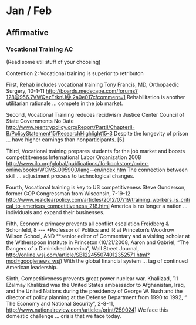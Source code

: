 =Jan / Feb=


==Affirmative==


===Vocational Training AC ===


(Read some util stuff of your choosing)


Contention 2: Vocational training is superior to retributon

First, Rehab includes vocational training
Tony Francis, MD, Orthopaedic Surgery, 10-1-11 http://boards.medscape.com/forums?128@956.7VWQazErknU@.2a0e017c!comment=1
Rehabilitation is another utilitarian rationale … compete in the job market. 


Second, Vocational Training reduces recidivism 
Justice Center Council of State Governments No Date http://www.reentrypolicy.org/Report/PartII/ChapterII-B/PolicyStatement15/ResearchHighlight15-3
Despite the longevity of prison … have higher earnings than nonparticipants. [5] 

Third, Vocational training prepares students for the job market and boosts competititveness
International Labor Organization 2008 http://www.ilo.org/global/publications/ilo-bookstore/order-online/books/WCMS_095900/lang--en/index.htm
The connection between skill … adjustment process to technological changes. 

Fourth, Vocational training is key to US competitiveness
Steve Gunderson, former GOP Congressman from Wisconsin,  7-19-12 http://www.realclearpolicy.com/articles/2012/07/19/training_workers_is_critical_to_americas_competitiveness_218.html
America is no longer a nation … individuals and expand their businesses. 

Fifth, Economic primacy prevents all conflict escalation 
Freidberg & Schonfeld, 8 --- *Professor of Politics and IR at Princeton’s Woodrow Wilson School, AND **senior editor of Commentary and a visiting scholar at the Witherspoon Institute in Princeton (10/21/2008, Aaron and Gabriel, “The Dangers of a Diminished America”, Wall Street Journal, http://online.wsj.com/article/SB122455074012352571.html?mod=googlenews_wsj)
With the global financial system … tag of continued American leadership.

Sixth, Competitiveness prevents great power nuclear war. 
Khalilzad, ’11 [Zalmay Khalilzad was the United States ambassador to Afghanistan, Iraq, and the United Nations during the presidency of George W. Bush and the director of policy planning at the Defense Department from 1990 to 1992, “ The Economy and National Security”, 2-8-11, http://www.nationalreview.com/articles/print/259024]
We face this domestic challenge … crisis that we face today.